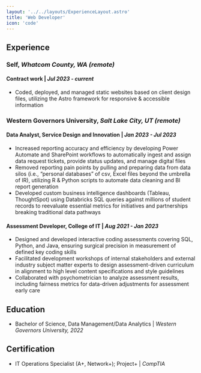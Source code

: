 ```yaml
---
layout: '../../layouts/ExperienceLayout.astro'
title: 'Web Developer'
icon: 'code'
---
```


## Experience

### Self, _Whatcom County, WA (remote)_

#### Contract work | _Jul 2023 - current_

- Coded, deployed, and managed static websites based on client design files, utilizing the Astro framework for responsive & accessible information

### Western Governors University, _Salt Lake City, UT (remote)_

#### Data Analyst, Service Design and Innovation | _Jan 2023 - Jul 2023_

- Increased reporting accuracy and efficiency by developing Power Automate and SharePoint workflows to automatically ingest and assign data request tickets, provide status updates, and manage digital files
- Removed reporting pain points by pulling and preparing data from data silos (i.e., “personal databases” of csv, Excel files beyond the umbrella of IR), utilizing R & Python scripts to automate data cleaning and BI report generation
- Developed custom business intelligence dashboards (Tableau, ThoughtSpot) using Databricks SQL queries against millions of student records to reevaluate essential metrics for initiatives and partnerships breaking traditional data pathways

#### Assessment Developer, College of IT | _Aug 2021 - Jan 2023_

- Designed and developed interactive coding assessments covering SQL, Python, and Java, ensuring surgical precision in measurement of defined key coding skills
- Facilitated development workshops of internal stakeholders and external industry subject matter experts to design assessment-driven curriculum in alignment to high level content specifications and style guidelines
- Collaborated with psychometrician to analyze assessment results, including fairness metrics for data-driven adjustments for assessment early care

## Education

- Bachelor of Science, Data Management/Data Analytics | _Western Governors University, 2022_

## Certification

- IT Operations Specialist (A+, Network+); Project+ | _CompTIA_
